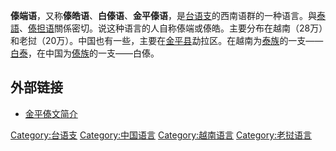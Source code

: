 {{Infobox Language
|name=傣端语
|familycolor=台-卡岱語系
|states={{VNM}}<br>{{LAO}}<br>{{CHN}}
|speakers=50萬
|fam1=[[台-卡岱語系|台-卡岱語系]]
|fam2=[[侗台語族|侗台語族]]
|fam3=[[台語支|台語支]]
|fam4=西南部
|iso1=無|iso2=tai (台语支其他语言)|iso3=twh}}

'''傣端语'''，又称'''傣皓语'''、'''白傣语'''、'''金平傣语'''，是[[台语支|台语支]]的西南语群的一种语言。與[[泰語|泰語]]、[[傣担语|傣担语]]關係密切。说这种语言的人自称傣端或傣皓。主要分布在越南（28万）和老挝（20万）。中国也有一些，主要在[[金平苗族瑶族傣族自治县|金平县]]勐拉区。在越南为[[泰族_(越南)|泰族]]的一支——[[白泰|白泰]]，在中国为[[傣族|傣族]]的一支——白傣。

==外部链接==
*[https://web.archive.org/web/20080922233623/http://iea.cass.cn/mzwz/16.htm 金平傣文简介]

{{Tai-Kadai languages}}
{{傣族}}
{{中國語言}}

[[Category:台语支|Category:台语支]]
[[Category:中国语言|Category:中国语言]]
[[Category:越南语言|Category:越南语言]]
[[Category:老挝语言|Category:老挝语言]]